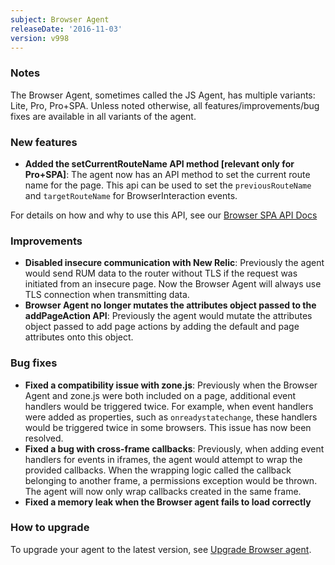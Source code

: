 ```yaml
---
subject: Browser Agent
releaseDate: '2016-11-03'
version: v998
---
```


### Notes

The Browser Agent, sometimes called the JS Agent, has multiple variants: Lite, Pro, Pro+SPA. Unless noted otherwise, all features/improvements/bug fixes are available in all variants of the agent.

### New features

* **Added the setCurrentRouteName API method \[relevant only for Pro+SPA]**: The agent now has an API method to set the current route name for the page. This api can be used to set the `previousRouteName` and `targetRouteName` for BrowserInteraction events.

For details on how and why to use this API, see our [Browser SPA API Docs](https://docs.newrelic.com/docs/browser/new-relic-browser/browser-agent-apis/report-data-events-browser-agent-api#spa-api)

### Improvements

* **Disabled insecure communication with New Relic**: Previously the agent would send RUM data to the router without TLS if the request was initiated from an insecure page. Now the Browser Agent will always use TLS connection when transmitting data.
* **Browser Agent no longer mutates the attributes object passed to the addPageAction API**: Previously the agent would mutate the attributes object passed to add page actions by adding the default and page attributes onto this object.

### Bug fixes

* **Fixed a compatibility issue with zone.js**: Previously when the Browser Agent and zone.js were both included on a page, additional event handlers would be triggered twice. For example, when event handlers were added as properties, such as `onreadystatechange`, these handlers would be triggered twice in some browsers. This issue has now been resolved.
* **Fixed a bug with cross-frame callbacks**: Previously, when adding event handlers for events in iframes, the agent would attempt to wrap the provided callbacks. When the wrapping logic called the callback belonging to another frame, a permissions exception would be thrown. The agent will now only wrap callbacks created in the same frame.
* **Fixed a memory leak when the Browser agent fails to load correctly**

### How to upgrade

To upgrade your agent to the latest version, see [Upgrade Browser agent](https://docs.newrelic.com/docs/browser/new-relic-browser/installation-configuration/upgrade-browser-agent).
